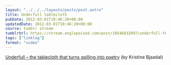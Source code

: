 ```yaml
---
layout: "../../../layouts/posts/post.astro"
title: Underfull tablecloth
pubDate: 2012-03-01T10:46:20+00:00
updatedDate: 2012-03-01T10:46:20+00:00
source: tumblr stream
tumblrUrl: https://stream.anglepoised.com/post/18546832897/underfull-the-tablecloth-that-turns-spilling
tags: ["linklog"]
format: "video"
---
```



<Vimeo id="https://vimeo.com/8699092" />

[Underfull &#8211; the tablecloth that turns spilling into poetry][1] (by Kristine Bjaadal)

[1]: https://vimeo.com/8699092
